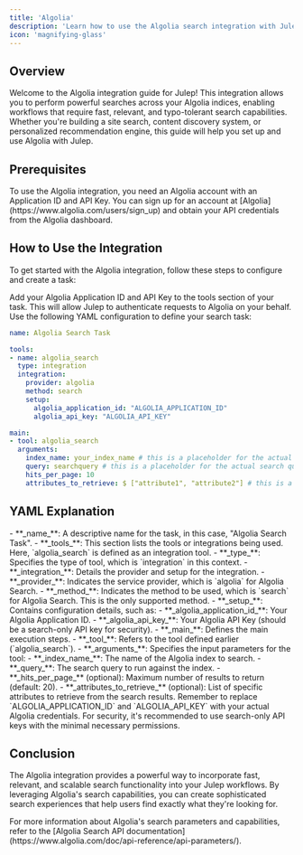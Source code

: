 ```yaml
---
title: 'Algolia'
description: 'Learn how to use the Algolia search integration with Julep'
icon: 'magnifying-glass'
---
```


## Overview

Welcome to the Algolia integration guide for Julep! This integration allows you to perform powerful searches across your Algolia indices, enabling workflows that require fast, relevant, and typo-tolerant search capabilities. Whether you're building a site search, content discovery system, or personalized recommendation engine, this guide will help you set up and use Algolia with Julep.

## Prerequisites

<Info type="info" title="Algolia Account and API Keys Required">
  To use the Algolia integration, you need an Algolia account with an Application ID and API Key. You can sign up for an account at [Algolia](https://www.algolia.com/users/sign_up) and obtain your API credentials from the Algolia dashboard.
</Info>

## How to Use the Integration

To get started with the Algolia integration, follow these steps to configure and create a task:

<Steps>
  <Step title="Configure Your API Credentials">
    Add your Algolia Application ID and API Key to the tools section of your task. This will allow Julep to authenticate requests to Algolia on your behalf.
  </Step>
  <Step title="Create Task Definition">
    Use the following YAML configuration to define your search task:

```yaml Algolia Search Example
name: Algolia Search Task

tools:
- name: algolia_search
  type: integration
  integration:
    provider: algolia
    method: search
    setup:
      algolia_application_id: "ALGOLIA_APPLICATION_ID"
      algolia_api_key: "ALGOLIA_API_KEY"

main:
- tool: algolia_search
  arguments:
    index_name: your_index_name # this is a placeholder for the actual index name
    query: searchquery # this is a placeholder for the actual search query
    hits_per_page: 10
    attributes_to_retrieve: $ ["attribute1", "attribute2"] # this is a placeholder for the actual attributes to retrieve
```
  </Step>
</Steps>

## YAML Explanation

<AccordionGroup>
  <Accordion title="Basic Configuration">
    - **_name_**: A descriptive name for the task, in this case, "Algolia Search Task".
    - **_tools_**: This section lists the tools or integrations being used. Here, `algolia_search` is defined as an integration tool.
  </Accordion>

  <Accordion title="Tool Configuration">
    - **_type_**: Specifies the type of tool, which is `integration` in this context.
    - **_integration_**: Details the provider and setup for the integration.
      - **_provider_**: Indicates the service provider, which is `algolia` for Algolia Search.
      - **_method_**: Indicates the method to be used, which is `search` for Algolia Search. This is the only supported method.
      - **_setup_**: Contains configuration details, such as:
        - **_algolia_application_id_**: Your Algolia Application ID.
        - **_algolia_api_key_**: Your Algolia API Key (should be a search-only API key for security).
  </Accordion>

  <Accordion title="Workflow Configuration">
    - **_main_**: Defines the main execution steps.
      - **_tool_**: Refers to the tool defined earlier (`algolia_search`).
      - **_arguments_**: Specifies the input parameters for the tool:
        - **_index_name_**: The name of the Algolia index to search.
        - **_query_**: The search query to run against the index.
        - **_hits_per_page_** (optional): Maximum number of results to return (default: 20).
        - **_attributes_to_retrieve_** (optional): List of specific attributes to retrieve from the search results.
  </Accordion>
</AccordionGroup>

<Note>
  Remember to replace `ALGOLIA_APPLICATION_ID` and `ALGOLIA_API_KEY` with your actual Algolia credentials. For security, it's recommended to use search-only API keys with the minimal necessary permissions.
</Note>

## Conclusion

The Algolia integration provides a powerful way to incorporate fast, relevant, and scalable search functionality into your Julep workflows. By leveraging Algolia's search capabilities, you can create sophisticated search experiences that help users find exactly what they're looking for.

<Tip>
  For more information about Algolia's search parameters and capabilities, refer to the [Algolia Search API documentation](https://www.algolia.com/doc/api-reference/api-parameters/). 
</Tip>